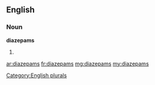 ==English==

===Noun===
'''diazepams'''

# {{plural of|[[diazepam]]}}

[[Category:English plurals]]

[[ar:diazepams]]
[[fr:diazepams]]
[[mg:diazepams]]
[[my:diazepams]]